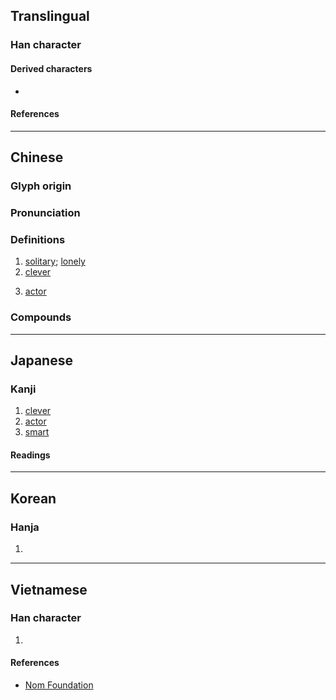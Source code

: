 {{character info}}
==Translingual==

===Han character===
{{Han char|rn=9|rad=人|as=05|sn=7|four=28237|canj=OOII|ids=⿰亻令}}

====Derived characters====
*{{l|mul|[[𠴒]], [[𬍦]], [[𦰐]]}}

====References====
{{Han ref|kx=0097.030|dkj=00478|dj=0205.100|hdz=10137.020|uh=4F36}}

----

==Chinese==
{{zh-forms}}
{{zh-wp}}

===Glyph origin===
{{Han etym}}
{{Han compound|人|令|ls=psc|c1=s|c2=p|t1=man; person}}

===Pronunciation===
{{zh-pron
|m=líng
|c=ling4
|h=pfs=làng
|mn=qz,twv,xm,zz:léng/tw:lêng
|mn-t=lêng5
|mc=y
|oc=y
|cat=n
}}

===Definitions===
{{zh-hanzi}}

# [[solitary]]; [[lonely]]
# [[clever]]
# {{lb|zh|historical}} [[actor]]

===Compounds===
{{zh-der|伶盜龍|伶俐|伶俜|伶透|急伶俐|女伶|伶人|伶仃孤苦|口齒伶俐|伶俐人|俐齒伶牙|伶仃話|不伶不俐|伶俐嘴乖|坤伶|不伶俐|伶仃洋|伶便|伶俐乖覺|伶仃|孤苦伶仃|孤伶伶|伶伶俐俐|伶官|優伶|伶倫|伶俐聰敏|伶牙俐齒|名伶|伶口俐舌|劉伶病酒|伶優|伶牙俐嘴|疾伶|百伶百俐|積伶|瘦伶仃|精伶|胡伶|聰明伶俐|機伶:jīling}}

----

==Japanese==

===Kanji===
{{ja-kanji|grade=|rs=人05}}

# [[clever]]
# [[actor]]
# [[smart]]

====Readings====
{{ja-readings
|goon=りょう
|kanon=れい
|kun=わざおぎ
}}

----

==Korean==

===Hanja===
{{ko-hanja|령}}

# {{rfdef|ko|sort=人05}}

----

==Vietnamese==

===Han character===
{{vi-readings|reading=[[rành]], [[lanh]], [[linh]], [[nhanh]], [[rảnh]], [[ranh]], [[rình]], [[lánh]]|rs=人05}}

# {{rfdef|vi|sort=人05}}

====References====
* [http://nomfoundation.org/common/nom_details.php?codepoint=4f36 Nom Foundation]